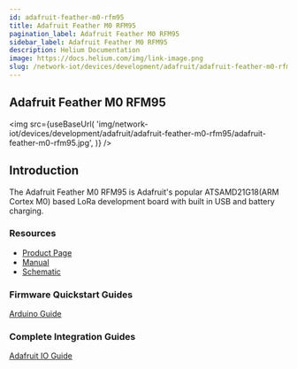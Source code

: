 ```yaml
---
id: adafruit-feather-m0-rfm95
title: Adafruit Feather M0 RFM95
pagination_label: Adafruit Feather M0 RFM95
sidebar_label: Adafruit Feather M0 RFM95
description: Helium Documentation
image: https://docs.helium.com/img/link-image.png
slug: /network-iot/devices/development/adafruit/adafruit-feather-m0-rfm95
---
```



## Adafruit Feather M0 RFM95

<img
  src={useBaseUrl(
    'img/network-iot/devices/development/adafruit/adafruit-feather-m0-rfm95/adafruit-feather-m0-rfm95.jpg',
  )}
/>

## Introduction

The Adafruit Feather M0 RFM95 is Adafruit's popular ATSAMD21G18(ARM Cortex M0) based LoRa
development board with built in USB and battery charging.

### Resources

- [Product Page](https://www.adafruit.com/product/3178)
- [Manual](https://learn.adafruit.com/adafruit-feather-m0-radio-with-lora-radio-module/downloads)
- [Schematic ](https://learn.adafruit.com/assets/32914)

### Firmware Quickstart Guides

[Arduino Guide](/network-iot/devices/development/adafruit/adafruit-feather-m0-rfm95/arduino)

### Complete Integration Guides

[Adafruit IO Guide](/network-iot/devices/development/adafruit/adafruit-feather-m0-rfm95/adafruitio)
